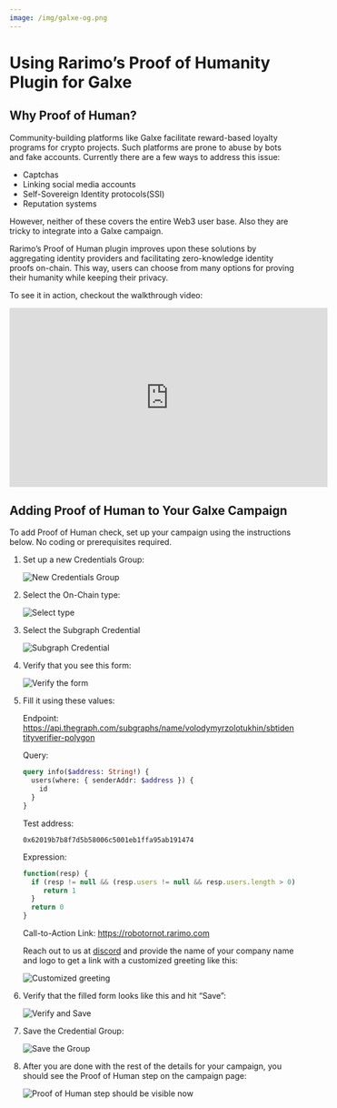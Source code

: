 ```yaml
---
image: /img/galxe-og.png
---
```


# Using Rarimo’s Proof of Humanity Plugin for Galxe

## Why Proof of Human?

Community-building platforms like Galxe facilitate reward-based loyalty programs for crypto projects. Such platforms are prone to abuse by bots and fake accounts. Currently there are a few ways to address this issue:

- Captchas
- Linking social media accounts
- Self-Sovereign Identity protocols(SSI)
- Reputation systems

However, neither of these covers the entire Web3 user base. Also they are tricky to integrate into a Galxe campaign.

Rarimo’s Proof of Human plugin improves upon these solutions by aggregating identity providers and facilitating zero-knowledge identity proofs on-chain. This way, users can choose from many options for proving their humanity while keeping their privacy.

To see it in action, checkout the walkthrough video:

<iframe
  width="560"
  height="315"
  src="https://www.youtube.com/embed/AAGWJE8pjG0?si=ID7WiY2LIyXhujcy"
  title="YouTube video player"
  frameBorder="0"
  allow="accelerometer; autoplay; clipboard-write; encrypted-media; gyroscope; picture-in-picture; web-share"
  allowFullScreen
></iframe>

## Adding Proof of Human to Your Galxe Campaign

To add Proof of Human check, set up your campaign using the instructions below. No coding or prerequisites required.

1. Set up a new Credentials Group:

   ![New Credentials Group](/img/galxe-step-1.png)

2. Select the On-Chain type:

   ![Select type](/img/galxe-step-2.png)

3. Select the Subgraph Credential

   ![Subgraph Credential](/img/galxe-step-3.png)

4. Verify that you see this form:

   ![Verify the form](/img/galxe-step-4.png)

5. Fill it using these values:

   Endpoint: https://api.thegraph.com/subgraphs/name/volodymyrzolotukhin/sbtidentityverifier-polygon

   Query:

   ```graphql
   query info($address: String!) {
     users(where: { senderAddr: $address }) {
       id
     }
   }
   ```

   Test address:

   ```
   0x62019b7b8f7d5b58006c5001eb1ffa95ab191474
   ```

   Expression:

   ```jsx
   function(resp) {
     if (resp != null && (resp.users != null && resp.users.length > 0)) {
        return 1
     }
     return 0
   }
   ```

   Call-to-Action Link: https://robotornot.rarimo.com

   Reach out to us at <a href="https://discord.com/channels/1034798419614629908/1034798420713553966/1063164663216484473" target="_blank" rel="noreferrer noopener">discord</a> and provide the name of your company name and logo to get a link with a customized greeting like this:

   ![Customized greeting](/img/poh-greeting.png)

6. Verify that the filled form looks like this and hit “Save”:

   ![Verify and Save](/img/galxe-step-6.png)

7. Save the Credential Group:

   ![Save the Group](/img/galxe-step-7.png)

8. After you are done with the rest of the details for your campaign, you should see the Proof of Human step on the campaign page:

   ![Proof of Human step should be visible now](/img/galxe-step-8.png)

